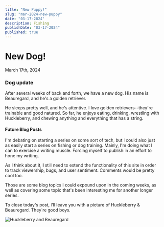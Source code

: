 ```yaml
---
title: "New Puppy!"
slug: "mar-2024-new-puppy"
date: "03-17-2024"
description: Fishing
publishDate: "03-17-2024"
published: true
---
```


# New Dog!

March 17th, 2024

### Dog update

After several weeks of back and forth, we have a new dog. His name is
Beauregard, and he's a golden retriever.

He sleeps pretty well, and he's attentive. I love golden retrievers--they're
trainable and good natured. So far, he enjoys eating, drinking, wrestling with
Huckleberry, and chewing anything and everything that has a string.

#### Future Blog Posts

I'm debating on starting a series on some sort of tech, but I could also just as
easily start a series on fishing or dog training. Mainly, I'm doing what I can
to exercise a writing muscle. Forcing myself to publish in an effort to hone my
writing.

As I think about it, I still need to extend the functionality of this site in
order to track viewership, bugs, and user sentiment. Comments would be pretty
cool too.

Those are some blog topics I could expound upon in the coming weeks, as well as
covering some topic that's been interesting me for another longer series.

To close today's post, I'll leave you with a picture of Huckleberry &
Beauregard. They're good boys.

![Huckleberry and Beauregard](/images/huckAndBeau.jpg)
